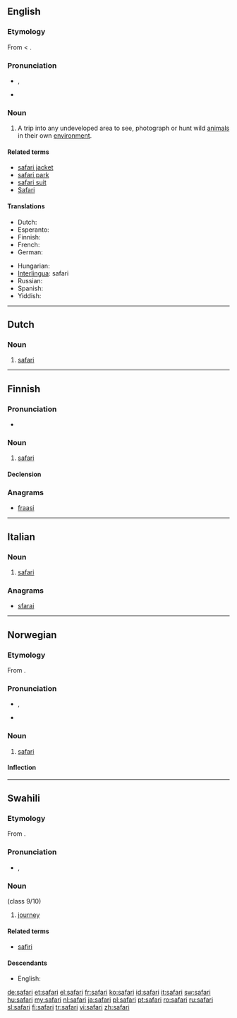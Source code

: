 {{also|Safari}}
==English==
{{wikipedia}}

===Etymology===
From {{etyl|sw}} {{term|safari|lang=sw}} < {{etyl|ar}} {{term|سفر|sc=Arab|tr=safara||travel|lang=ar}}.

===Pronunciation===
* {{a|UK}} {{IPA|/səˈfɑː(ɹ).i/}}, {{SAMPA|/s@"fA:(r\).i/}}
* {{rhymes|ɑːri}}

===Noun===
{{en-noun}}

# A trip into any undeveloped area to see, photograph or hunt wild [[animal]]s in their own [[environment]].

====Related terms====
* [[safari jacket]]
* [[safari park]]
* [[safari suit]]
* [[Safari]]

====Translations====
{{trans-top|a trip into any undeveloped area}}
* Dutch: {{t+|nl|safari}}
* Esperanto: {{t|eo|safario}}
* Finnish: {{t+|fi|safari}}
* French: {{t+|fr|safari|m}}
* German: {{t+|de|Safari|f}}
{{trans-mid}}
* Hungarian: {{t|hu|szafari}}
* [[Interlingua]]: safari
* Russian: {{t|ru|сафари|n|tr=safári}}
* Spanish: {{t-|es|safari|m}}
* Yiddish: {{t|yi|my nan|sc=Hebr|xs=Yiddish}}
{{trans-bottom}}

----

==Dutch==
{{wikipedia|lang=nl|Safari (expeditie)}}

===Noun===
{{nl-noun|m|safari's|*}}

# [[#English|safari]]

----

==Finnish==

===Pronunciation===
* {{rhymes|ɑri|lang=fi}}

===Noun===
{{head|fi|noun}}

# [[#English|safari]]

====Declension====
{{fi-decl-paperi|safar}}

===Anagrams===
* [[fraasi#Finnish|fraasi]]

----

==Italian==

===Noun===
{{wikipedia|lang=it}}
{{head|it|noun|g=m|inv}}

# [[#English|safari]]

===Anagrams===
* [[sfarai#Italian|sfarai]]

----

==Norwegian==

===Etymology===
From {{etyl|sw|no}} {{term|safari|lang=sw}}.

===Pronunciation===
* {{IPA|/sɑfɑːrɪ/|lang=no}}, {{X-SAMPA|/sAfA:rI/|lang=no}}
* {{rhymes|ɪ|lang=no}}

===Noun===
{{head|no|noun|g=m}}

# [[#English|safari]]

====Inflection====
{{no-noun-infl|nb-class=m1|nn-class=m1}}

----

==Swahili==

===Etymology===
From {{etyl|ar|sw}} {{term|سفر|tr=safar|sc=Arab||travel|lang=ar}}.

===Pronunciation===
* {{IPA|/sɑˈfɑɾi/|lang=sw}}, {{SAMPA|/sA"fA4i/}}

===Noun===
{{sw-noun}} (class 9/10)

# [[journey]]

====Related terms====
* [[safiri]]

====Descendants====
* English: {{l|en|safari}}

[[de:safari]]
[[et:safari]]
[[el:safari]]
[[fr:safari]]
[[ko:safari]]
[[id:safari]]
[[it:safari]]
[[sw:safari]]
[[hu:safari]]
[[my:safari]]
[[nl:safari]]
[[ja:safari]]
[[pl:safari]]
[[pt:safari]]
[[ro:safari]]
[[ru:safari]]
[[sl:safari]]
[[fi:safari]]
[[tr:safari]]
[[vi:safari]]
[[zh:safari]]